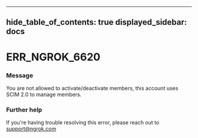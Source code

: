 

---
hide_table_of_contents: true
displayed_sidebar: docs
---


# ERR_NGROK_6620

### Message
You are not allowed to activate/deactivate members, this account uses SCIM 2.0 to manage members.

<ErrorDetails error="err_ngrok_6620" />



### Further help
If you're having trouble resolving this error, please reach out to [support@ngrok.com](mailto:support@ngrok.com?subject=Help%20with%20ERR_NGROK_6620)

